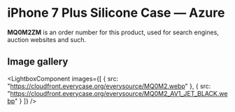 
# iPhone 7 Plus Silicone Case — Azure

<Callout type='info' emoji='👉🏻'>**MQ0M2ZM** is an order number for this product, used for search engines, auction websites and such.</Callout>

## Image gallery

<LightboxComponent
    images={[
      {
        src: "https://cloudfront.everycase.org/everysource/MQ0M2.webp"
      },
      {
        src: "https://cloudfront.everycase.org/everysource/MQ0M2_AV1_JET_BLACK.webp"
      }
    ]}
  />
